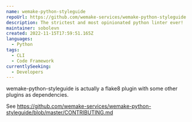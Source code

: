 ```yaml
---
name: wemake-python-styleguide
repoUrl: https://github.com/wemake-services/wemake-python-styleguide
description: The strictest and most opinionated python linter ever! 
maintainer: sobolevn
created: 2022-11-15T17:59:51.165Z
languages:
  - Python
tags:
  - CLI
  - Code Framework
currentlySeeking:
  - Developers
---
```


<Overview>

wemake-python-styleguide is actually a flake8 plugin with some other plugins as dependencies.

</Overview>

<Contributing>

See https://github.com/wemake-services/wemake-python-styleguide/blob/master/CONTRIBUTING.md

</Contributing>
